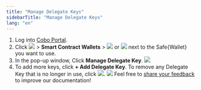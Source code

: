 ```yaml
---
title: "Manage Delegate Keys"
sidebarTitle: "Manage Delegate Keys"
lang: "en"
---
```


1. Log into [Cobo Portal](https://portal.cobo.com/login).
2. Click <img src="/en/images/smart-contract-wallet/button_wallet.svg" className="icon"></img> > **Smart Contract Wallets** > <img src="/en/images/smart-contract-wallet/button_green.svg" className="icon"></img> or <img src="/en/images/smart-contract-wallet/button_grey.svg" className="icon"></img> next to the Safe&#123;Wallet&#125; you want to use.
3. In the pop-up window, Click **Manage Delegate Key**.
<img src="/en/images/smart-contract-wallet/6.png" className="screenshot_modal"></img>
4. To add more keys, click **+ Add Delegate Key**. To remove any Delegate Key that is no longer in use, click <img src="/en/images/smart-contract-wallet/button_delete.svg" className="icon"></img>.
<img src="/en/images/smart-contract-wallet/7.png" className="screenshot_modal"></img>
<Tip>Feel free to [share your feedback](https://forms.zohopublic.com/cobo/form/DocumentFeedbackForm/formperma/QvLOhxJv1_JMsJ-1dleZ8Itb_7rzN-LtgvsDdxosoVI?referrername=manuals) to improve our documentation!</Tip>